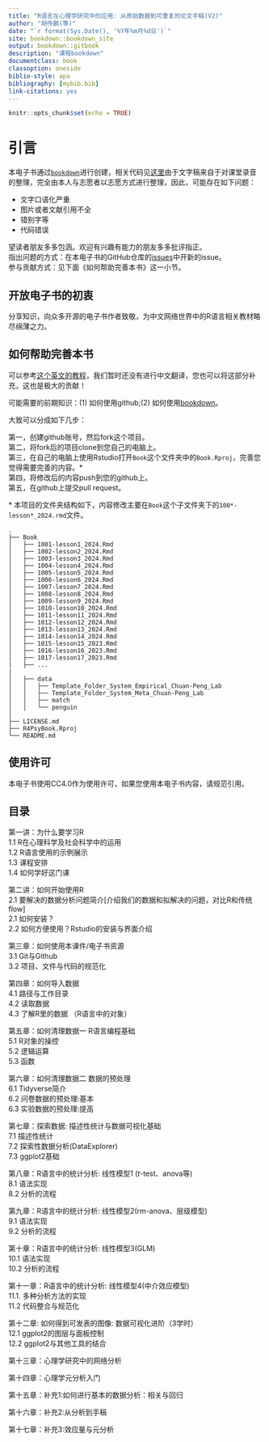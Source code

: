 ```yaml
---
title: "R语言在心理学研究中的应用: 从原始数据到可重复的论文手稿(V2)"
author: "胡传鹏(等)"
date: "`r format(Sys.Date(), '%Y年%m月%d日')`"
site: bookdown::bookdown_site
output: bookdown::gitbook
description: "课程bookdown"
documentclass: book
classoption: oneside
biblio-style: apa
bibliography: [mybib.bib]
link-citations: yes
---
```


```r
knitr::opts_chunk$set(echo = TRUE)
```

# 引言 {-}

本电子书通过[`bookdown`](https://bookdown.org/)进行创建，相关代码见[这里](https://github.com/hcp4715/R4PsyBook)由于文字稿来自于对课堂录音的整理，完全由本人与志愿者以志愿方式进行整理，因此，可能存在如下问题：

-   文字口语化严重
-   图片或者文献引用不全
-   错别字等
-   代码错误

望读者朋友多多包涵。欢迎有兴趣有能力的朋友多多批评指正。\
指出问题的方式：在本电子书的GitHub仓库的[issues](https://github.com/hcp4715/R4PsyBook/issues)中开新的issue。\
参与贡献方式：见下面《如何帮助完善本书》这一小节。

## 开放电子书的初衷
分享知识，向众多开源的电子书作者致敬，为中文网络世界中的R语言相关教材略尽绵薄之力。

## 如何帮助完善本书
可以参考[这个英文的教程](https://neuropsychology.github.io/NeuroKit/resources/contributing.html#how-to-use-github-to-contribute)，我们暂时还没有进行中文翻译，您也可以将这部分补充，这也是极大的贡献！

可能需要的前期知识：(1) 如何使用github;(2) 如何使用[bookdown](https://bookdown.org/)。

大致可以分成如下几步：

第一，创建github账号，然后fork这个项目。\
第二，将fork后的项目clone到您自己的电脑上。\
第三，在自己的电脑上使用Rstudio打开`Book`这个文件夹中的`Book.Rproj`，完善您觉得需要完善的内容。*\
第四，将修改后的内容push到您的github上。\
第五，在github上提交pull request。\


\* 本项目的文件夹结构如下，内容修改主要在`Book`这个子文件夹下的`100*-lesson*_2024.rmd`文件。

```
.
├── Book
│   ├── 1001-lesson1_2024.Rmd
│   ├── 1002-lesson2_2024.Rmd
│   ├── 1003-lesson3_2024.Rmd
│   ├── 1004-lesson4_2024.Rmd
│   ├── 1005-lesson5_2024.Rmd
│   ├── 1006-lesson6_2024.Rmd
│   ├── 1007-lesson7_2024.Rmd
│   ├── 1008-lesson8_2024.Rmd
│   ├── 1009-lesson9_2024.Rmd
│   ├── 1010-lesson10_2024.Rmd
│   ├── 1011-lesson11_2024.Rmd
│   ├── 1012-lesson12_2024.Rmd
│   ├── 1013-lesson13_2024.Rmd
│   ├── 1014-lesson14_2024.Rmd
│   ├── 1015-lesson15_2023.Rmd
│   ├── 1016-lesson16_2023.Rmd
│   ├── 1017-lesson17_2023.Rmd
|   ├── ...
|
│   ├── data
│   │   ├── Template_Folder_System_Empirical_Chuan-Peng_Lab
│   │   ├── Template_Folder_System_Meta_Chuan-Peng_Lab
│   │   ├── match
│   │   └── penguin
│
├── LICENSE.md
├── R4PsyBook.Rproj
└── README.md
```
## 使用许可

本电子书使用CC4.0作为使用许可，如果您使用本电子书内容，请规范引用。

## 目录

第一讲：为什么要学习R\
1.1 R在心理科学及社会科学中的运用\
1.2 R语言使用的示例展示\
1.3 课程安排\
1.4 如何学好这门课\

第二讲：如何开始使用R\
2.1 要解决的数据分析问题简介[介绍我们的数据和拟解决的问题，对比R和传统flow]\
2.1 如何安装？\
2.2 如何方便使用？Rstudio的安装与界面介绍\

第三章：如何使用本课件/电子书资源\
3.1 Git与Github\
3.2 项目、文件与代码的规范化\

第四章：如何导入数据\
4.1 路径与工作目录\
4.2 读取数据\
4.3 了解R里的数据 （R语言中的对象）\

第五章：如何清理数据一 R语言编程基础 \
5.1 R对象的操控\
5.2 逻辑运算\
5.3 函数\

第六章：如何清理数据二 数据的预处理 \
6.1 Tidyverse简介\
6.2 问卷数据的预处理:基本 \
6.3 实验数据的预处理:提高 \

第七章：探索数据: 描述性统计与数据可视化基础\
7.1 描述性统计\
7.2 探索性数据分析(DataExplorer)\
7.3 ggplot2基础\

第八章：R语言中的统计分析: 线性模型1 (*t*-test、anova等) \
8.1 语法实现\
8.2 分析的流程\

第九章：R语言中的统计分析: 线性模型2(rm-anova、层级模型)\
9.1 语法实现\
9.2 分析的流程\

第十章：R语言中的统计分析: 线性模型3(GLM)\
10.1 语法实现\
10.2 分析的流程\

第十一章：R语言中的统计分析: 线性模型4(中介效应模型)\
11.1. 多种分析方法的实现\
11.2 代码整合与规范化\

第十二章: 如何得到可发表的图像: 数据可视化进阶（3学时）\
12.1 ggplot2的图层与面板控制\
12.2 ggplot2与其他工具的结合\

第十三章：心理学研究中的网络分析 \

第十四章：心理学元分析入门 \

第十五章：补充1:如何进行基本的数据分析：相关与回归 \

第十六章：补充2:从分析到手稿 \

第十七章：补充3:效应量与元分析 \
